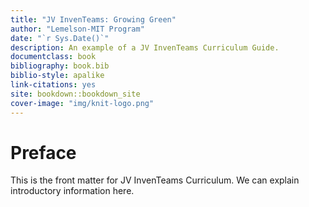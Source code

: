 ```yaml
--- 
title: "JV InvenTeams: Growing Green"
author: "Lemelson-MIT Program"
date: "`r Sys.Date()`"
description: An example of a JV InvenTeams Curriculum Guide.
documentclass: book
bibliography: book.bib
biblio-style: apalike
link-citations: yes
site: bookdown::bookdown_site
cover-image: "img/knit-logo.png"
---
```


# Preface {-}

This is the front matter for JV InvenTeams Curriculum. We can explain introductory information here.
